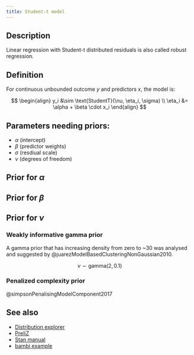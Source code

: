 ```yaml
---
title: Student-t model
---
```


## Description

Linear regression with Student-t distributed residuals is also called
robust regression.

## Definition

For continuous unbounded outcome $y$ and predictors $x$, the model is:

$$
\begin{align}
y_i &\sim \text{StudentT}(\nu, \eta_i, \sigma) \\
\eta_i &= \alpha + \beta \cdot x_i
\end{align}
$$

## Parameters needing priors:

- $\alpha$ (intercept)
- $\beta$ (predictor weights)
- $\sigma$ (resdiual scale)
- $\nu$ (degrees of freedom)

## Prior for $\alpha$

## Prior for $\beta$

## Prior for $\nu$

### Weakly informative gamma prior

A gamma prior that has increasing density from zero to ~30 was
analysed and suggested by @juarezModelBasedClusteringNonGaussian2010.

$$
\nu \sim \text{gamma}(2, 0.1)
$$

### Penalized complexity prior

@simpsonPenalisingModelComponent2017


## See also

- [Distribution explorer](https://distribution-explorer.github.io/continuous/student_t.html)
- [PreliZ](https://preliz.readthedocs.io/en/latest/examples/gallery/students_t.html)
- [Stan manual](https://mc-stan.org/docs/functions-reference/unbounded_continuous_distributions.html#student-t-distribution)
- [bambi example](https://bambinos.github.io/bambi/notebooks/t_regression.html)
